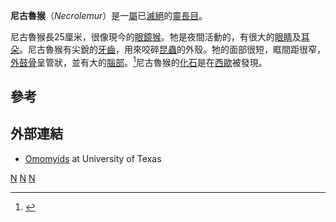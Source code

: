 {{Automatic taxobox
| taxon = Necrolemur
| authority = Filhol, 1873
|image = Necrolemur.JPG
|status = fossil
|fossil_range = 中至末[[始新世|始新世]]
|subdivision_ranks = [[種|種]]
|subdivision =
* ?''N. antiquus''
* ''N. zitteli''
}}
'''尼古魯猴'''（''Necrolemur''）是一[[屬|屬]]已[[滅絕|滅絕]]的[[靈長目|靈長目]]。

尼古魯猴長25厘米，很像現今的[[眼鏡猴|眼鏡猴]]。牠是夜間活動的，有很大的[[眼睛|眼睛]]及[[耳朵|耳朵]]。尼古魯猴有尖銳的[[牙齒|牙齒]]，用來咬碎[[昆蟲|昆蟲]]的外殼。牠的面部很短，眶間距很窄，[[外鼓骨|外鼓骨]]呈管狀，並有大的[[腦部|腦部]]。<ref>{{Cite web|author=Bill Sellars|url=http://www.leeds.ac.uk/chb/lectures/anthl_09.html|title=Fossil Primates from the University of Leeds|accessdate=2008-03-01|archive-date=2008-01-05|archive-url=https://web.archive.org/web/20080105023910/http://www.leeds.ac.uk/chb/lectures/anthl_09.html|dead-url=no}}</ref>尼古魯猴的[[化石|化石]]是在[[西歐|西歐]]被發現。

==參考==
{{reflist}}

==外部連結==
*[http://www.laits.utexas.edu/shapiro/omomyids/omomyids11.html Omomyids]{{dead link|date=2017年12月 |bot=InternetArchiveBot |fix-attempted=yes }} at University of Texas
{{簡鼻亞目|Ha.}}
{{Taxonbar|from=Q40092}}

[[Category:始鏡猴科|N]]
[[Category:始新世哺乳類|N]]
[[Category:1873年描述的分类群|N]]